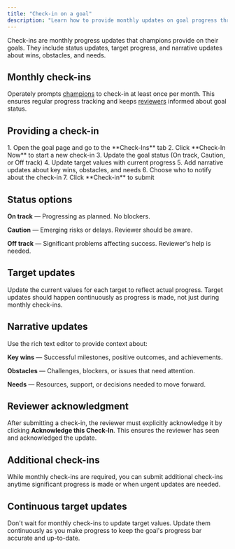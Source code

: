 ```yaml
---
title: "Check-in on a goal"
description: "Learn how to provide monthly updates on goal progress through Operately's check-in system."
---
```



<ImageEnhancer />

Check-ins are monthly progress updates that champions provide on their goals. They include status updates, target progress, and narrative updates about wins, obstacles, and needs.

## Monthly check-ins

Operately prompts [champions](/help/assign-goal-champion) to check-in at least once per month. This ensures regular progress tracking and keeps [reviewers](/help/assign-goal-reviewer) informed about goal status.

## Providing a check-in

<Steps>
1. Open the goal page and go to the **Check-Ins** tab
2. Click **Check-In Now** to start a new check-in
3. Update the goal status (On track, Caution, or Off track)
4. Update target values with current progress
5. Add narrative updates about key wins, obstacles, and needs
6. Choose who to notify about the check-in
7. Click **Check-in** to submit
</Steps>

## Status options

**On track** — Progressing as planned. No blockers.

**Caution** — Emerging risks or delays. Reviewer should be aware.

**Off track** — Significant problems affecting success. Reviewer's help is needed.

## Target updates

Update the current values for each target to reflect actual progress. Target updates should happen continuously as progress is made, not just during monthly check-ins.

## Narrative updates

Use the rich text editor to provide context about:

**Key wins** — Successful milestones, positive outcomes, and achievements.

**Obstacles** — Challenges, blockers, or issues that need attention.

**Needs** — Resources, support, or decisions needed to move forward.

## Reviewer acknowledgment

After submitting a check-in, the reviewer must explicitly acknowledge it by clicking **Acknowledge this Check-In**. This ensures the reviewer has seen and acknowledged the update.

## Additional check-ins

While monthly check-ins are required, you can submit additional check-ins anytime significant progress is made or when urgent updates are needed.

## Continuous target updates

Don't wait for monthly check-ins to update target values. Update them continuously as you make progress to keep the goal's progress bar accurate and up-to-date. 